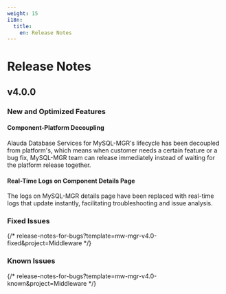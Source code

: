 ```yaml
---
weight: 15
i18n:
  title:
    en: Release Notes
---
```


# Release Notes

## v4.0.0

### New and Optimized Features

#### Component-Platform Decoupling

Alauda Database Services for MySQL-MGR's lifecycle has been decoupled from platform's, which means when customer needs a certain feature or a bug fix, MySQL-MGR team can release immediately instead of waiting for the platform release together.

#### Real-Time Logs on Component Details Page

The logs on MySQL-MGR details page have been replaced with real-time logs that update instantly, facilitating troubleshooting and issue analysis.

### Fixed Issues

{/* release-notes-for-bugs?template=mw-mgr-v4.0-fixed&project=Middleware */}

### Known Issues

{/* release-notes-for-bugs?template=mw-mgr-v4.0-known&project=Middleware */}

